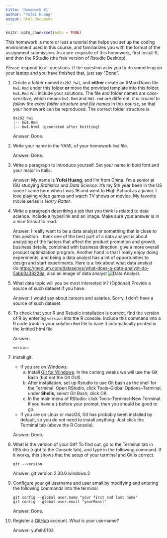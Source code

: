 ```yaml
---
title: 'Homework #1'
author: "Yufei Huang"
output: html_document
---
```


```r
knitr::opts_chunk$set(echo = TRUE)
```

This homework is more or less a tutorial that helps you set up the coding environment used in this course, and familiarizes you with the format of the assignment submission. 
As a pre-requisite of this homework, first install R, and then the RStudio (the free version of Rstudio Desktop). 

Please respond to all questions. If the question asks you to do something on your laptop and you have finished that, just say "Done". 

1. Create a folder named `ds202_hw1`, and **either** create an RMarkDown file `hw1.Rmd` under this folder **or** move the provided template into this folder. `hw1.Rmd` will include your solutions. The file and folder names are *case-sensitive*, which means `hw1.Rmd` and `HW1.rmd` are different. *It is crucial to follow the exact folder structure and file names* in this course, so that your homework can be reproduced. The correct folder structure is

    ```
    ds202_hw1
    |-- hw1.Rmd
    |-- hw1.html (generated after knitting)
    ```
    
    Answer: Done.


2. Write your name in the YAML of your homework `Rmd` file.

    Answer: Done.

3. Write a paragraph to introduce yourself. Set your name in bold font and your major in italic. 

    Answer: My name is **Yufei Huang**, and I'm from China. I'm a senior at ISU studying *Statistics* and *Data Science*. It's my 5th year been in the US since I came here when I was 16 and went to High School as a junior. I love playing video games and watch TV shows or movies. My favorite movie series is *Harry Potter*.
  
4. Write a paragraph describing a job that you think is related to data science. Include a hyperlink and an image. Make sure your answer is in a nice format to read. 

    Answer: I really want to be a data analyst or something that is close to this position. I think one of the best part of a data analyst is about analyzing of the factors that affect the product promotion and growth, business details, combined with business direction, give a more overall product optimization program. Another hand is that I really enjoy doing experiments, and being a data analyst has a lot of opportunities to design and start experiments. Here is a link about what data analyst do.<https://medium.com/dataseries/what-does-a-data-analyst-do-5abb0a38228a>, also an image of data analyst ![Data Analyst](1_1W2i7alm1kNZiN6YUGOyyQ.jpeg).
  
5. What data topic will you be most interested in? (Optional) Provide a source of such dataset if you have.

    Answer: I would say about careers and salaries. Sorry, I don't have a source of such dataset.
  
6. To check that your R and Rstudio installation is correct, find the version of R by entering `version` into the R console. Include this command into a R code trunk in your solution `Rmd` file to have it automatically printed in the knitted html file. 

    Answer:
```r
version
```
  
7. Install git. 
    - If you are on Windows: 
        a. Install [Git for Windows](https://gitforwindows.org/). In the coming weeks we will use the Git Bash (but not the Git GUI). 
        b. After installation, set up Rstudio to use Git bash as the shell for the Terminal: Open RStudio, click Tools--Global Options--Terminal; under **Shells**, select Git Bash; click OK. 
        c. In the main menu of RStudio: click Tools--Terminal--New Terminal. If you have a `$` before your prompt, then you should be good to go.
    - If you are on Linux or macOS, Git has probably been installed by default, so you do not need to install anything. Just click the Terminal tab (above the R Console).

    Answer: Done.
  
8. What is the version of your Git? To find out, go to the Terminal tab in RStudio (right to the Console tab), and type in the following command. If it works, this shows that the setup of your terminal and Git is correct. 
<!-- Then explore the bash command line and Git. -->

    ```
    git --version
    ```

    Answer: git version 2.30.0.windows.2
  
9. Configure your git username and user email by modifying and entering the following commands into the terminal

    ```
    git config --global user.name "your first and last name"
    git config --global user.email "yourEmail"
    ```

    Answer: Done.
  

10. Register a [GitHub](https://www.github.com) account. What is your username?

    Answer: yufeih0104